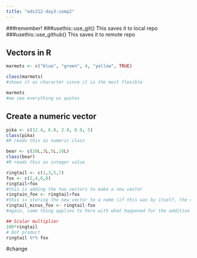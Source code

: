 ```yaml
---
title: "eds212-day3-comp2"
---
```

###remember!
###usethis::use_git() This saves it to local repo
###usethis::use_github() This saves it to remote repo


## Vectors in R
```r
marmots <- c("blue", "green", 4, "yellow", TRUE)

class(marmots)
#shows it as character since it is the most flexible

marmots
#we see everything as quotes
```
## Create a numeric vector
```r
pika <- c(12.4, 6.8, 2.9, 8.9, 5)
class(pika)
#R reads this as numeric class
```
```r
bear <- c(20L,3L,5L,18L)
class(bear)
#R reads this as integer value
```

```r
ringtail <- c(1,3,5,7)
fox <- c(2,4,6,8)
ringtail+fox
#this is adding the two vectors to make a new vector
ringtain_fox <- ringtail+fox
#this is storing the new vector to a name (if this was by itself, the code would not show up. it would be stored)
ringtail_minus_fox <- ringtail-fox
#again, same thing applies to here with what happened for the addition scenario

## Scalar multiplier
100*ringtail
# Dot product
ringtail %*% fox
```
#change




